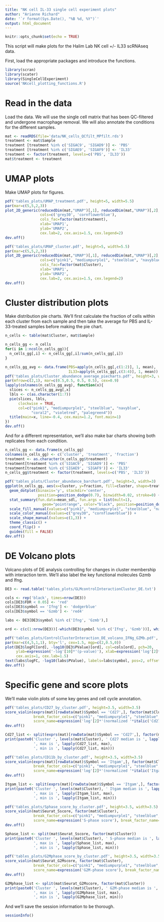 ```yaml
---
title: "NK cell IL-33 single cell experiment plots"
author: "Arianne Richard"
date: '`r format(Sys.Date(), "%B %d, %Y")`'
output: html_document
---
```


```r
knitr::opts_chunk$set(echo = TRUE)
```

This script will make plots for the Halim Lab NK cell +/- IL33 scRNAseq data.

First, load the appropriate packages and introduce the functions.

```r
library(scran)
library(scater)
library(SingleCellExperiment)
source('NKcell_plotting_functions.R')
```

# Read in the data

Load the data. We will use the single cell matrix that has been QC-filtered and undergone macrophage removal. We will also annotate the conditions for the different samples.

```r
mat <- readRDS(file='data/NK_cells_QCfilt_MPfilt.rds') 
treatment <- mat$Sample
treatment [treatment %in% c('SIGAC9', 'SIGAD9')] <- 'PBS'
treatment [treatment %in% c('SIGAE9', 'SIGAF9')] <- 'IL33'
treatment <- factor(treatment, levels=c('PBS', 'IL33'))
mat$treatment <- treatment
```

# UMAP plots

Make UMAP plots for figures.

```r
pdf('tables_plots/UMAP_treatment.pdf', height=5, width=5.5)
par(mar=c(5,5,2,3))
plot_2D_generic(reducedDim(mat,"UMAP")[,1], reducedDim(mat,"UMAP")[,2], 
                cols=c('grey30', 'cornflowerblue'),
                cols_fac=factor(mat$treatment),
                xlab='UMAP1',
                ylab='UMAP2', 
                cex.lab=2, cex.axis=1.5, cex.legend=2)
dev.off()

pdf('tables_plots/UMAP_cluster.pdf', height=5, width=5.5)
par(mar=c(5,5,2,3))
plot_2D_generic(reducedDim(mat,"UMAP")[,1], reducedDim(mat,"UMAP")[,2], 
                cols=c("pink1", "mediumpurple1", "steelblue", "navyblue", "coral2", "violetred", "palegreen4"),
                cols_fac=factor(mat$Cluster),
                xlab='UMAP1',
                ylab='UMAP2', 
                cex.lab=2, cex.axis=1.5, cex.legend=2)
dev.off()
```


# Cluster distribution plots

Make distribution pie charts. We'll first calculate the fraction of cells within each cluster from each sample and then take the average for PBS and IL-33-treated samples before making the pie chart.

```r
n_cells <- table(mat$Cluster, mat$Sample)

n_cells_gg <- n_cells
for(i in 1:ncol(n_cells_gg)){
  n_cells_gg[,i] <- n_cells_gg[,i]/sum(n_cells_gg[,i])
}

n_cells_gg_avg <- data.frame(PBS=apply(n_cells_gg[,c(1:2)], 1, mean), 
                             IL33=apply(n_cells_gg[,c(3:4)], 1, mean))
pdf('tables_plots/Cluster_abundance_average_piecharts.pdf', height=3, width=3)
par(mfrow=c(2,1), mar=c(0.5,0.5, 0.5, 0.5), cex=0.9)
lapply(colnames(n_cells_gg_avg), function(x){
  slices <- n_cells_gg_avg[,x]
  lbls <- c(as.character(1:7))
  pie(slices, lbls, 
      clockwise = TRUE,
      col=c("pink1", "mediumpurple1", "steelblue", "navyblue", 
            "coral2", "violetred", "palegreen4"))
  title(main=x, line=-0.4, cex.main=1.2, font.main=1)
})
dev.off()
```

And for a different representation, we'll also make bar charts showing both replicates from each condition.

```r

n_cells_gg <- data.frame(n_cells_gg)
colnames(n_cells_gg) <- c('cluster', 'treatment', 'fraction')
treatment <- as.character(n_cells_gg$treatment)
treatment[treatment %in% c('SIGAC9', 'SIGAD9')] <- 'PBS'
treatment[treatment %in% c('SIGAE9', 'SIGAF9')] <- 'IL33'
n_cells_gg$treatment <- factor(treatment, levels=c('PBS', 'IL33'))

pdf('tables_plots/Cluster_abundance_barchart.pdf', height=3, width=3)
ggplot(n_cells_gg, aes(x=cluster, y=fraction, fill=cluster, shape=treatment)) +
  geom_dotplot(binaxis='y', stackdir='center', 
               position=position_dodge(0.7), binwidth=0.02, stroke=0) +
  stat_summary(fun.data=mean_sdl, fun.args = list(mult=1), 
                 geom="pointrange", color="black", position=position_dodge(0.7), stroke=0.5) +
  scale_fill_manual(values=c("pink1", "mediumpurple1", "steelblue", "navyblue", "coral2", "violetred", "palegreen4")) +
  scale_color_manual(values=c("grey30", "cornflowerblue")) +
  scale_shape_manual(values=c(1,3)) + 
  theme_classic() +
  coord_flip() +
  guides(fill = FALSE)
dev.off()


```

# DE Volcano plots 

Volcano plots of DE analysis controlling for changes in cluster membership with interaction term. We'll also label the key functional molecules Gzmb and Ifng.

```r

DE3 <- read.table('tables_plots/GLMcontrolInteractionCluster_DE.txt')

cols <- rep('black', times=nrow(DE3))
cols[DE3$FDR < 0.05] <- 'red'
cols[DE3$symbol == 'Ifng'] <- 'dodgerblue'
cols[DE3$symbol == 'Gzmb'] <- 'red4'

labs <- DE3[DE3$symbol %in% c('Ifng', 'Gzmb'),]

ord <- c(c(1:nrow(DE3))[-which(DE3$symbol %in% c('Ifng', 'Gzmb'))], which(DE3$symbol %in% c('Ifng', 'Gzmb')))

pdf('tables_plots/ControlClusterInteraction_DE_volcano_IFNg_GZMb.pdf', height=5, width=5)
par(mar=c(4,5,1,1), bty='l', cex=1.5, mgp=c(2,0.5,0))
plot(DE3$logFC[ord], -log10(DE3$PValue)[ord], col=cols[ord], pch=20,
     ylab=expression('-log'[10]*'(p-value)'), xlab=expression('log'[2]*'(fold-change)'),
     cex.axis=1, cex.lab=1.5)
text(labs$logFC, -log10(labs$PValue), labels=labs$symbol, pos=2, offset=0.25, col='darkgrey', cex=1, font=4)
dev.off()


```

# Specific gene and score plots

We'll make violin plots of some key genes and cell cycle annotation.

```r

pdf('tables_plots/CD27_by_cluster.pdf', height=3.5, width=3.5)
score_violin(exprs(mat)[rowData(mat)$Symbol == 'Cd27',], factor(mat$Cluster), 
             break_factor_cols=c("pink1", "mediumpurple1", "steelblue", "navyblue", "coral2", "violetred", "palegreen4"),
             score_name=expression('log'[2]*'(normalized '*italic('Cd27')* ' expression)'), break_factor_name="Cluster")
dev.off()

Cd27_list <- split(exprs(mat)[rowData(mat)$Symbol == 'Cd27',], factor(mat$Cluster))
print(paste0('Cluster ', levels(mat$Cluster), ' Cd27 median is ', lapply(Cd27_list, median), 
             ', max is ', lapply(Cd27_list, max),
             ', min is ', lapply(Cd27_list, min)))

pdf('tables_plots/CD11b_by_cluster.pdf', height=3.5, width=3.5)
score_violin(exprs(mat)[rowData(mat)$Symbol == 'Itgam',], factor(mat$Cluster), 
             break_factor_cols=c("pink1", "mediumpurple1", "steelblue", "navyblue", "coral2", "violetred", "palegreen4"),
             score_name=expression('log'[2]*'(normalized '*italic('Itgam')* ' expression)'), break_factor_name="Cluster")
dev.off()

Itgam_list <- split(exprs(mat)[rowData(mat)$Symbol == 'Itgam',], factor(mat$Cluster))
print(paste0('Cluster ', levels(mat$Cluster), ' Itgam median is ', lapply(Itgam_list, median), 
             ', max is ', lapply(Itgam_list, max),
             ', min is ', lapply(Itgam_list, min)))

pdf('tables_plots/Sphase_score_by_cluster.pdf', height=3.5, width=3.5)
score_violin(mat$Seurat_Sscore, factor(mat$Cluster), 
             break_factor_cols=c("pink1", "mediumpurple1", "steelblue", "navyblue", "coral2", "violetred", "palegreen4"),
             score_name=expression('S-phase score'), break_factor_name="Cluster")
dev.off()

Sphase_list <- split(mat$Seurat_Sscore, factor(mat$Cluster))
print(paste0('Cluster ', levels(mat$Cluster), ' S-phase median is ', lapply(Sphase_list, median), 
             ', max is ', lapply(Sphase_list, max),
             ', min is ', lapply(Sphase_list, min)))

pdf('tables_plots/G2Mphase_score_by_cluster.pdf', height=3.5, width=3.5)
score_violin(mat$Seurat_G2Mscore, factor(mat$Cluster), 
             break_factor_cols=c("pink1", "mediumpurple1", "steelblue", "navyblue", "coral2", "violetred", "palegreen4"),
             score_name=expression('G2M-phase score'), break_factor_name="Cluster")
dev.off()

G2Mphase_list <- split(mat$Seurat_G2Mscore, factor(mat$Cluster))
print(paste0('Cluster ', levels(mat$Cluster), ' G2M-phase median is ', lapply(G2Mphase_list, median), 
             ', max is ', lapply(G2Mphase_list, max),
             ', min is ', lapply(G2Mphase_list, min)))

```


And we'll save the session information to be thorough.

```r
sessionInfo()
```
